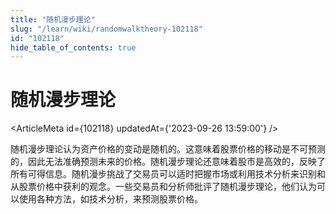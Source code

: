 ```yaml
---
title: "随机漫步理论"
slug: "/learn/wiki/randomwalktheory-102118"
id: "102118"
hide_table_of_contents: true
---
```



# 随机漫步理论

<ArticleMeta id={102118} updatedAt={'2023-09-26 13:59:00'} />
<div className='border-solid border-b border-t-0 my-4 border-[var(--ifm-color-gray-300)]' />

随机漫步理论认为资产价格的变动是随机的。这意味着股票价格的移动是不可预测的，因此无法准确预测未来的价格。随机漫步理论还意味着股市是高效的，反映了所有可得信息。随机漫步挑战了交易员可以适时把握市场或利用技术分析来识别和从股票价格中获利的观念。一些交易员和分析师批评了随机漫步理论，他们认为可以使用各种方法，如技术分析，来预测股票价格。
